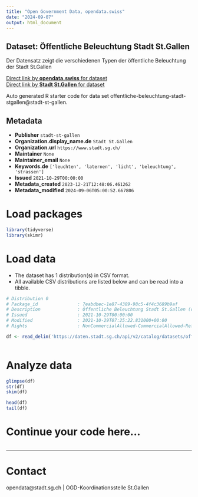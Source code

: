 ```yaml
---
title: "Open Government Data, opendata.swiss"
date: "2024-09-07"
output: html_document
---
```


## Dataset: Öffentliche Beleuchtung Stadt St.Gallen

Der Datensatz zeigt die verschiedenen Typen der öffentliche Beleuchtung der Stadt St.Gallen

[Direct link by **opendata.swiss** for dataset](https://opendata.swiss/de/dataset/offentliche-beleuchtung-stadt-st-gallen)<br>
[Direct link by **Stadt St.Gallen** for dataset](https://daten.stadt.sg.ch/explore/dataset/offentliche-beleuchtung-stadt-stgallen/)

Auto generated R starter code for data set offentliche-beleuchtung-stadt-stgallen@stadt-st-gallen.

## Metadata

- **Publisher** `stadt-st-gallen`
- **Organization.display_name.de** `Stadt St.Gallen`
- **Organization.url** `https://www.stadt.sg.ch/`
- **Maintainer** `None`
- **Maintainer_email** `None`
- **Keywords.de** `['leuchten', 'laternen', 'licht', 'beleuchtung', 'strassen']`
- **Issued** `2021-10-29T00:00:00`
- **Metadata_created** `2023-12-21T12:48:06.461262`
- **Metadata_modified** `2024-09-06T05:00:52.667806`


# Load packages

```r

library(tidyverse)
library(skimr)

```

# Load data

-   The dataset has 1 distribution(s) in CSV format.
-   All available CSV distributions are listed below and can be read into a tibble.

```r

# Distribution 0
# Package_id               : 7eabdbec-1e87-4389-98c5-4f4c3689b9af
# Description              : Öffentliche Beleuchtung Stadt St.Gallen (csv)
# Issued                   : 2021-10-29T00:00:00
# Modified                 : 2021-10-29T07:25:22.831000+00:00
# Rights                   : NonCommercialAllowed-CommercialAllowed-ReferenceRequired

df <- read_delim('https://daten.stadt.sg.ch/api/v2/catalog/datasets/offentliche-beleuchtung-stadt-stgallen/exports/csv?use_labels=true')



```

# Analyze data

```r

glimpse(df)
str(df)
skim(df)

head(df)
tail(df)

```

# Continue your code here...

```r

```

------------------------------------------------------------------------

# Contact

opendata@stadt.sg.ch | OGD-Koordinationsstelle St.Gallen
